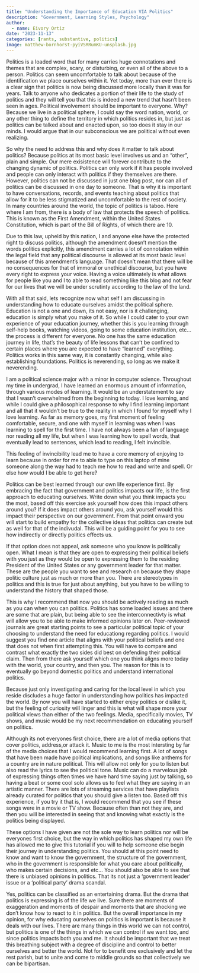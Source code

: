 ```yaml
---
title: "Understanding the Importance of Education VIA Politics"
description: "Government, Learning Styles, Psychology"
author:
  - name: Eivory Ortiz
date: "2023-11-13"
categories: [rants, substantive, politics]
image: matthew-bornhorst-pyiVSRRumKU-unsplash.jpg
---
```



Politics is a loaded word that for many carries huge connotations and themes that are complex, scary, or disturbing, or even all of the above to a person. Politics can seem uncomfortable to talk about because of the identification we place ourselves within it. Yet today, more than ever there is a clear sign that politics is now being discussed more locally than it was for years. Talk to anyone who dedicates a portion of their life to the study of politics and they will tell you that this is indeed a new trend that hasn't been seen in ages. Political involvement should be important to everyone. Why? Because we live in a political sphere, I could say the word nation, world, or any other thing to define the territory in which politics resides in, but just as politics can be talked about and enacted upon, so too does it stay in our minds. I would argue that in our subconscious we are political without even realizing. 

So why the need to address this and why does it matter to talk about politics? Because politics at its most basic level involves us and an "other", plain and simple. Our mere exisistence will forever contribute to the changing dynamic of politics. Politics can only work if it has people involved and people can only interact with politics if they themselves are there. However, politics can not be discussed in just one blog post, nor can all of politics can be discussed in one day to someone. That is why it is important to have conversations, records, and events teaching about politics that allow for it to be less stigmatized and uncomfortable to the rest of society. In many countries around the world, the topic of politics is taboo. Here where I am from, there is a body of law that protects the speech of politics. This is known as the First Amendment, within the United States Constitution, which is part of the Bill of Rights, of which there are 10. 

Due to this law, upheld by this nation, I and anyone else have the protected right to discuss politics, although the amendment doesn't mention the words politics explicitly, this amendment carries a lot of connotation within the legal field that any political discourse is allowed at its most basic level because of this amendment's language. That doesn't mean that there will be no consequences for that of immoral or unethical discourse, but you have every right to express your voice. Having a voice ultimately is what allows for people like you and I to able to read something like this blog and not fear for our lives that we will be under scrutinty according to the law of the land. 

With all that said, lets recognize now what self I am discussing in understanding how to educate ourselves amidst the political sphere. Education is not a one and down, its not easy, nor is it challenging, education is simply what you make of it. So while I could cater to your own experience of your education journey, whether this is you learning through self-help books, watching videos, going to some education institution, etc... the process is different for everyone. No one has the same education journey in life, that's the beauty of life lessons that can't be confined to certain places where you are expected to have "learned" everything. Politics works in this same way, it is constantly changing, while also establishing foundations. Politics is neverending, so long as we make it neverending. 

I am a political science major with a minor in computer science. Throughout my time in undergrad, I have learned an enormous amount of information, through various modes of learning. It would be an understatement to say that I wasn't overwhelmed from the beginning to today. I love learning, and while I could give a philosophical response to why I find learning important and all that it wouldn't be true to the reality in which I found for myself why I love learning. As far as memory goes, my first moment of feeling comfortable, secure, and one with myself in learning was when I was learning to spell for the first time. I have not always been a fan of language nor reading all my life, but when I was learning how to spell words, that eventually lead to sentences, which lead to reading, I felt invincible. 

This feeling of invincibility lead me to have a core memory of enjoying to learn because in order for me to able to type on this laptop of mine someone along the way had to teach me how to read and write and spell. Or else how would I be able to get here?

Politics can be best learned through our own life experience first. By embracing the fact that government and politics impacts our life, is the first approach to educating ourselves. Write down what you think impacts you the most, based off this exercise ask yourself how does this impact others around you? If it does impact others around you, ask yourself would this impact their perspective on our government. From that point onward you will start to build empathy for the collective ideas that politics can create but as well for that of the indivudal. This will be a guiding point for you to see how indirectly or directly politics effects us.

If that option does not appeal, ask someone who you know is politically open. What I mean is that they are open to expressing their political beliefs with you just as they would be open to expressing them to the residing President of the United States or any government leader for that matter. These are the people you want to see and research on because they shape politic culture just as much or more than you. There are stereotypes in politics and this is true for just about anything, but you have to be willing to understand the history that shaped those.

This is why I recommend that now you should be actively reading as much as you can when you can politics. Politics has some loaded issues and there are some that are plain, but being able to see the interconnectivty is what will allow you to be able to make informed opinions later on. Peer-reviewed journals are great starting points to see a particular political topic of your choosing to understand the need for educationg regarding politics. I would suggest you find one article that aligns with your political beliefs and one that does not when first attempting this. You will have to compare and contrast what exactly the two sides did best on defending their political claim. Then from there ask yourself which one you think aligns more today with the world, your country, and then you. The reason for this is to eventually go beyond domestic politics and understand international politics.

Because just only investigating and caring for the local level in which you reside discludes a huge factor in understanding how politics has impacted the world. By now you will have started to either enjoy politics or dislike it, but the feeling of curiosity will linger and this is what will shape more your political views than either of the two feelings. Media, specifically movies, TV shows, and music would be my next recommendation on educating yourself on politics.

Although its not everyones first choice, there are a lot of media options that cover politics, address,or attack it. Music to me is the most intersting by far of the media choices that I would recommend learning first. A lot of songs that have been made have political implications, and songs like anthems for a country are in nature political. This will allow not only for you to listen but also read the lyrics to see the political tone. Music can do a marvelous job of expressing things often times we have hard time saying just by talking, so having a beat or some cool solo allows us to feel what they are saying in an artistic manner. There are lots of streaming services that have playlists already curated for politics that you should give a listen too. Based off this experience, if you try it that is, I would recommend that you see if these songs were in a movie or TV show. Because often than not they are, and then you will be interested in seeing that and knowing what exactly is the politics being displayed.

These options I have given are not the sole way to learn politics nor will be everyones first choice, but the way in which politics has shaped my own life has allowed me to give this tutorial if you will to help someone else begin their journey in understanding politics. You should at this point need to know and want to know the government, the structure of the government, who in the government is responsible for what you care about politically, who makes certain decisions, and etc... You should also be able to see that there is unbiased opinions in politics. That its not just a 'government leader' issue or a 'political party' drama scandal. 

Yes, politics can be classified as an entertaining drama. But the drama that politics is expressing is of the life we live. Sure there are moments of exaggeration and moments of despair and moments that are shocking we don't know how to react to it in politics. But the overall importance in my opinion, for why educating ourselves on politics is important is because it deals with our lives. There are many things in this world we can not control, but politics is one of the things in which we can control if we want too, and since politics impacts both you and me. It should be important that we treat this breathing subject with a degree of discipline and control to better ourselves and better the world. Not for to benefit one exclusively and let the rest parish, but to unite and come to middle grounds so that collectively we can be bipartisan. 

